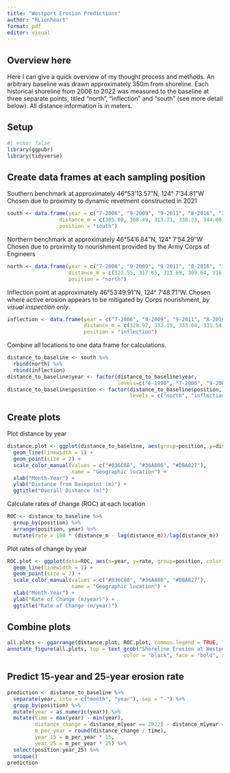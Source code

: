 ```yaml
---
title: "Westport Erosion Predictions"
author: "RLionheart"
format: pdf
editor: visual
---
```


## Overview here

Here I can give a quick overview of my thought process and methods. An arbitrary baseline was drawn approximately 350m from shoreline. Each historical shoreline from 2006 to 2022 was measured to the baseline at three separate points, titled "north", "inflection" and "south" (see more detail below). All distance information is in meters.

## Setup

```r
#| echo: false
library(ggpubr)
library(tidyverse)
```

## Create data frames at each sampling position

Southern benchmark at approximately 46°53'13.57"N, 124° 7'34.81"W Chosen due to proximity to dynamic revetment constructed in 2021

```r
south <- data.frame(year = c("7-2006", "9-2009", "9-2011", "8-2016", "3-2020", "8-2022"),
                 distance_m = c(305.00, 308.49, 313.71, 338.23, 344.00, 348.42), 
                 position = "south")
```

Northern benchmark at approximately 46°54'6.84"N, 124° 7'54.29"W Chosen due to proximity to nourishment provided by the Army Corps of Engineers

```r
north <- data.frame(year = c("7-2006", "9-2009", "9-2011", "8-2016", "3-2020", "8-2022"),
                    distance_m = c(322.55, 317.65, 311.69, 309.64, 316.66, 319.76), 
                    position = "north")
```

Inflection point at approximately 46°53'49.91"N, 124° 7'48.71"W. Chosen where active erosion appears to be mitigated by Corps nourishment, *by visual inspection only*.

```r
inflection <- data.frame(year = c("7-2006", "9-2009", "9-2011", "8-2016", "3-2020", "8-2022"),
                         distance_m = c(328.97, 332.19, 333.04, 331.54, 335.62, 337.26), 
                         position = "inflection")
```

Combine all locations to one data frame for calculations.
```r
distance_to_baseline <- south %>% 
  rbind(north) %>%
  rbind(inflection)
distance_to_baseline$year <- factor(distance_to_baseline$year,
                                    levels=c("6-1990", "7-2006", "9-2009", "9-2011", "8-2016", "3-2020", "8-2022"))
distance_to_baseline$position <- factor(distance_to_baseline$position, 
                                        levels = c("north", "inflection", "south"))
```

## Create plots

Plot distance by year
```r
distance.plot <- ggplot(distance_to_baseline, aes(group=position, y=distance_m, x=year, color=position)) +
  geom_line(linewidth = 1) +
  geom_point(size = 2) +
  scale_color_manual(values = c("#036C88", "#36A886", "#DBA827"), 
                     name = "Geographic location") +
  xlab("Month-Year") + 
  ylab("Distance from Basepoint (m)") +
  ggtitle("Overall Distance (m)")
```

Calculate rates of change (ROC) at each location
```r
ROC <- distance_to_baseline %>% 
  group_by(position) %>% 
  arrange(position, year) %>% 
  mutate(rate = 100 * (distance_m - lag(distance_m))/lag(distance_m))
```

Plot rates of change by year
```r
ROC.plot <- ggplot(data=ROC, aes(x=year, y=rate, group=position, color = position)) +
  geom_line(linewidth = 1) +
  geom_point(size = 2) +
  scale_color_manual(values = c("#036C88", "#36A886", "#DBA827"), 
                     name = "Geographic location") +
  xlab("Month-Year") + 
  ylab("Rate of Change (m/year)") +
  ggtitle("Rate of Change (m/year)")
```

## Combine plots
```r
all.plots <- ggarrange(distance.plot, ROC.plot, common.legend = TRUE, legend="right")
annotate_figure(all.plots, top = text_grob("Shoreline Erosion at Westpoint Light State Park", 
                                      color = "black", face = "bold", size = 14))
```


## Predict 15-year and 25-year erosion rate

```r
prediction <- distance_to_baseline %>%
  separate(year, into = c("month", "year"), sep = "-") %>%
  group_by(position) %>%
  mutate(year = as.numeric(year)) %>%
  mutate(time = max(year) - min(year),
         distance_change = distance_m[year == 2022] - distance_m[year == 2006],
         m_per_year = round(distance_change / time),
         year_15 = m_per_year * 15,
         year_25 = m_per_year * 25) %>%
  select(position:year_25) %>%
  unique()
prediction
```
